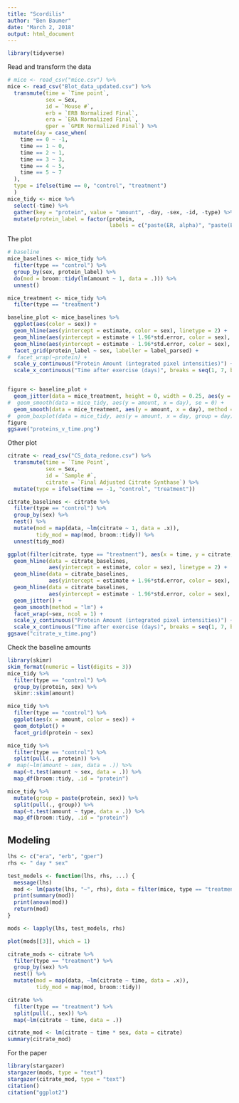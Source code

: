 ```yaml
---
title: "Scordilis"
author: "Ben Baumer"
date: "March 2, 2018"
output: html_document
---
```


```r
library(tidyverse)
```

Read and transform the data

```r
# mice <- read_csv("mice.csv") %>%
mice <- read_csv("Blot_data_updated.csv") %>%
  transmute(time = `Time point`,
            sex = Sex,
            id = `Mouse #`,
            erb = `ERB Normalized Final`,
            era = `ERA Normalized Final`,
            gper = `GPER Normalized Final`) %>%
  mutate(day = case_when(
    time == 0 ~ -1,
    time == 1 ~ 0,
    time == 2 ~ 1,
    time == 3 ~ 3,
    time == 4 ~ 5,
    time == 5 ~ 7
  ),
  type = ifelse(time == 0, "control", "treatment")
  )
mice_tidy <- mice %>%
  select(-time) %>%
  gather(key = "protein", value = "amount", -day, -sex, -id, -type) %>%
  mutate(protein_label = factor(protein, 
                                labels = c("paste(ER, alpha)", "paste(ER, beta)", "GPER")))
```

The plot

```r
# baseline
mice_baselines <- mice_tidy %>%
  filter(type == "control") %>%
  group_by(sex, protein_label) %>%
  do(mod = broom::tidy(lm(amount ~ 1, data = .))) %>% 
  unnest()

mice_treatment <- mice_tidy %>%
  filter(type == "treatment")

baseline_plot <- mice_baselines %>%
  ggplot(aes(color = sex)) +
  geom_hline(aes(yintercept = estimate, color = sex), linetype = 2) + 
  geom_hline(aes(yintercept = estimate + 1.96*std.error, color = sex), linetype = 3) + 
  geom_hline(aes(yintercept = estimate - 1.96*std.error, color = sex), linetype = 3) + 
  facet_grid(protein_label ~ sex, labeller = label_parsed) + 
#  facet_wrap(~protein) +
  scale_y_continuous("Protein Amount (integrated pixel intensities)") + 
  scale_x_continuous("Time after exercise (days)", breaks = seq(1, 7, by = 2))


figure <- baseline_plot +
  geom_jitter(data = mice_treatment, height = 0, width = 0.25, aes(y = amount, x = day)) +
#  geom_smooth(data = mice_tidy, aes(y = amount, x = day), se = 0) +
  geom_smooth(data = mice_treatment, aes(y = amount, x = day), method = "lm")
#  geom_boxplot(data = mice_tidy, aes(y = amount, x = day, group = day), color = "darkgray")
figure
ggsave("proteins_v_time.png")
```

Other plot

```r
citrate <- read_csv("CS_data_redone.csv") %>%
  transmute(time = `Time Point`,
            sex = Sex,
            id = `Sample #`, 
            citrate = `Final Adjusted Citrate Synthase`) %>%
  mutate(type = ifelse(time == -1, "control", "treatment"))

citrate_baselines <- citrate %>%
  filter(type == "control") %>%
  group_by(sex) %>%
  nest() %>%
  mutate(mod = map(data, ~lm(citrate ~ 1, data = .x)),
         tidy_mod = map(mod, broom::tidy)) %>%
  unnest(tidy_mod)

ggplot(filter(citrate, type == "treatment"), aes(x = time, y = citrate, color = sex)) + 
  geom_hline(data = citrate_baselines,
             aes(yintercept = estimate, color = sex), linetype = 2) + 
  geom_hline(data = citrate_baselines,
             aes(yintercept = estimate + 1.96*std.error, color = sex), linetype = 3) + 
  geom_hline(data = citrate_baselines,
             aes(yintercept = estimate - 1.96*std.error, color = sex), linetype = 3) + 
  geom_jitter() + 
  geom_smooth(method = "lm") + 
  facet_wrap(~sex, ncol = 1) +
  scale_y_continuous("Protein Amount (integrated pixel intensities)") + 
  scale_x_continuous("Time after exercise (days)", breaks = seq(1, 7, by = 2))
ggsave("citrate_v_time.png")
```

Check the baseline amounts

```r
library(skimr)
skim_format(numeric = list(digits = 3))
mice_tidy %>%
  filter(type == "control") %>%
  group_by(protein, sex) %>%
  skimr::skim(amount)

mice_tidy %>%
  filter(type == "control") %>%
  ggplot(aes(x = amount, color = sex)) +
  geom_dotplot() + 
  facet_grid(protein ~ sex)

mice_tidy %>%
  filter(type == "control") %>%
  split(pull(., protein)) %>%
#  map(~lm(amount ~ sex, data = .)) %>%
  map(~t.test(amount ~ sex, data = .)) %>%
  map_df(broom::tidy, .id = "protein")

mice_tidy %>%
  mutate(group = paste(protein, sex)) %>%
  split(pull(., group)) %>%
  map(~t.test(amount ~ type, data = .)) %>%
  map_df(broom::tidy, .id = "protein")

```

## Modeling

```r
lhs <- c("era", "erb", "gper")
rhs <- " day * sex"

test_models <- function(lhs, rhs, ...) {
  message(lhs)
  mod <- lm(paste(lhs, "~", rhs), data = filter(mice, type == "treatment"))
  print(summary(mod))
  print(anova(mod))
  return(mod)
}

mods <- lapply(lhs, test_models, rhs)

plot(mods[[3]], which = 1)
```

```r
citrate_mods <- citrate %>%
  filter(type == "treatment") %>%
  group_by(sex) %>%
  nest() %>%
  mutate(mod = map(data, ~lm(citrate ~ time, data = .x)),
         tidy_mod = map(mod, broom::tidy))

citrate %>%
  filter(type == "treatment") %>%
  split(pull(., sex)) %>%
  map(~lm(citrate ~ time, data = .))

citrate_mod <- lm(citrate ~ time * sex, data = citrate)
summary(citrate_mod)
```

For the paper

```r
library(stargazer)
stargazer(mods, type = "text")
stargazer(citrate_mod, type = "text")
citation()
citation("ggplot2")
```